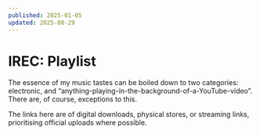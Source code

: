 ```yaml
---
published: 2025-01-05
updated: 2025-08-29
---
```


# IREC: Playlist

The essence of my music tastes can be boiled down to two categories: electronic, and
“anything-playing-in-the-background-of-a-YouTube-video”. There are, of course, exceptions to this.

The links here are of digital downloads, physical stores, or streaming links, prioritising official
uploads where possible.

<IrecAudioList />
